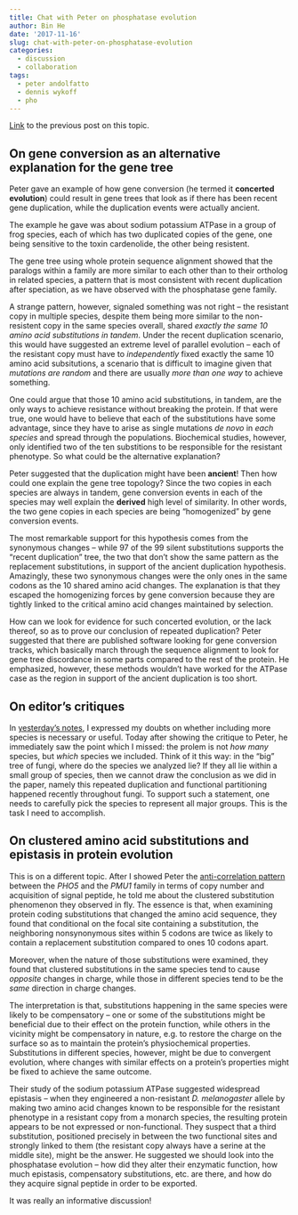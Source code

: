 ```yaml
---
title: Chat with Peter on phosphatase evolution
author: Bin He
date: '2017-11-16'
slug: chat-with-peter-on-phosphatase-evolution
categories:
  - discussion
  - collaboration
tags:
  - peter andolfatto
  - dennis wykoff
  - pho
---
```


[Link](2017-11-15-elife-decision-on-phosphatase-evolution-paper) to the previous post on this topic.

## On gene conversion as an alternative explanation for the gene tree

Peter gave an example of how gene conversion (he termed it **concerted evolution**) could result in gene trees that look as if there has been recent gene duplication, while the duplication events were actually ancient. 

The example he gave was about sodium potassium ATPase in a group of frog species, each of which has two duplicated copies of the gene, one being sensitive to the toxin cardenolide, the other being resistent. 

The gene tree using whole protein sequence alignment showed that the paralogs within a family are more similar to each other than to their ortholog in related species, a pattern that is most consistent with recent duplication after speciation, as we have observed with the phosphatase gene family. 

A strange pattern, however, signaled something was not right -- the resistant copy in multiple species, despite them being more similar to the non-resistent copy in the same species overall, shared *exactly the same 10 amino acid substitutions in tandem*. Under the recent duplication scenario, this would have suggested an extreme level of parallel evolution -- each of the resistant copy must have to _independently_ fixed exactly the same 10 amino acid subsitutions, a scenario that is difficult to imagine given that _mutations are random_ and there are usually _more than one way_ to achieve something. 

One could argue that those 10 amino acid substitutions, in tandem, are the only ways to achieve resistance without breaking the protein. If that were true, one would have to believe that each of the substitutions have some advantage, since they have to arise as single mutations _de novo_ in _each species_ and spread through the populations. Biochemical studies, however, only identified two of the ten substitions to be responsible for the resistant phenotype. So what could be the alternative explanation?

Peter suggested that the duplication might have been **ancient**! Then how could one explain the gene tree topology? Since the two copies in each species are always in tandem, gene conversion events in each of the species may well explain the **derived** high level of similarity. In other words, the two gene copies in each species are being "homogenized" by gene conversion events. 

The most remarkable support for this hypothesis comes from the synonymous changes -- while 97 of the 99 silent substitutions supports the "recent duplication" tree, the two that don't show the same pattern as the replacement substitutions, in support of the ancient duplication hypothesis. Amazingly, these two synonymous changes were the only ones in the same codons as the 10 shared amino acid changes. The explanation is that they escaped the homogenizing forces by gene conversion because they are tightly linked to the critical amino acid changes maintained by selection.

How can we look for evidence for such concerted evolution, or the lack thereof, so as to prove our conclusion of repeated duplication? Peter suggested that there are published software looking for gene conversion tracks, which basically march through the sequence alignment to look for gene tree discordance in some parts compared to the rest of the protein. He emphasized, however, these methods wouldn't have worked for the ATPase case as the region in support of the ancient duplication is too short.

## On editor's critiques

In [yesterday's notes](/post/2017/11/15/elife-decision-on-phosphatase-evolution-paper), I expressed my doubts on whether including more species is necessary or useful. Today after showing the critique to Peter, he immediately saw the point which I missed: the prolem is not _how many_ species, but _which_ species we included. Think of it this way: in the "big" tree of fungi, where do the species we analyzed lie? If they all lie within a small group of species, then we cannot draw the conclusion as we did in the paper, namely this repeated duplication and functional partitioning happened recently throughout fungi. To support such a statement, one needs to carefully pick the species to represent all major groups. This is the task I need to accomplish. 

## On clustered amino acid substitutions and epistasis in protein evolution

This is on a different topic. After I showed Peter the [anti-correlation pattern](https://docs.google.com/drawings/d/1yf3tRM-Jok-SB3De2LrKIcAXFk2RmgomJV6YmpqS67Q/edit?usp=sharing) between the _PHO5_ and the _PMU1_ family in terms of copy number and acquisition of signal peptide, he told me about the clustered substitution phenomenon they observed in fly. The essence is that, when examining protein coding substitutions that changed the amino acid sequence, they found that conditional on the focal site containing a substitution, the neighboring nonsynonymous sites within 5 codons are twice as likely to contain a replacement substitution compared to ones 10 codons apart. 

Moreover, when the nature of those substitutions were examined, they found that clustered substitutions in the same species tend to cause _opposite_ changes in charge, while those in different species tend to be the _same_ direction in charge changes. 

The interpretation is that, substitutions happening in the same species were likely to be compensatory -- one or some of the substitutions might be beneficial due to their effect on the protein function, while others in the vicinity might be compensatory in nature, e.g. to restore the charge on the surface so as to maintain the protein's physiochemical properties. Substitutions in different species, however, might be due to convergent evolution, where changes with similar effects on a protein's properties might be fixed to achieve the same outcome.

Their study of the sodium potassium ATPase suggested widespread epistasis -- when they engineered a non-resistant _D. melanogaster_ allele by making two amino acid changes known to be responsible for the resistant phenotype in a resistant copy from a monarch species, the resulting protein appears to be not expressed or non-functional. They suspect that a third substitution, positioned precisely in between the two functional sites and strongly linked to them (the resistant copy always have a serine at the middle site), might be the answer. He suggested we should look into the phosphatase evolution -- how did they alter their enzymatic function, how much epistasis, compensatory substitutions, etc. are there, and how do they acquire signal peptide in order to be exported.

It was really an informative discussion!
